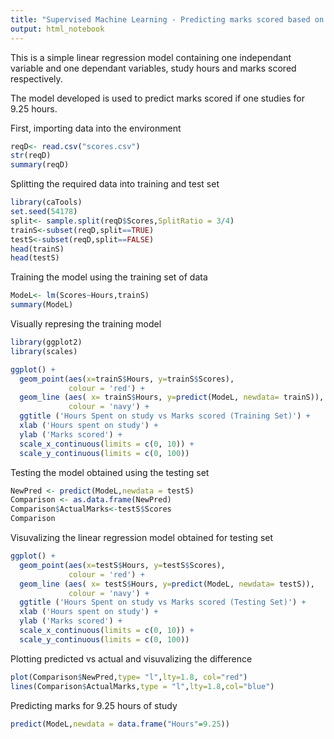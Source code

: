 ```yaml
---
title: "Supervised Machine Learning - Predicting marks scored based on hours of study"
output: html_notebook
---
```


This is a simple linear regression model containing one independant variable and one dependant variables, study hours and marks scored respectively.

The model developed is used to predict marks scored if one studies for 9.25 hours.

First, importing data into the environment

```r
reqD<- read.csv("scores.csv")
str(reqD)
summary(reqD)
```

Splitting the required data into training and test set

```r
library(caTools)
set.seed(54178)
split<- sample.split(reqD$Scores,SplitRatio = 3/4)
trainS<-subset(reqD,split==TRUE)
testS<-subset(reqD,split==FALSE)
head(trainS)
head(testS)
```

Training the model using the training set of data

```r
ModeL<- lm(Scores~Hours,trainS)
summary(ModeL)
```

Visually represing the training model

```r
library(ggplot2)
library(scales)

ggplot() +
  geom_point(aes(x=trainS$Hours, y=trainS$Scores),
             colour = 'red') +
  geom_line (aes( x= trainS$Hours, y=predict(ModeL, newdata= trainS)),
             colour = 'navy') +
  ggtitle ('Hours Spent on study vs Marks scored (Training Set)') +
  xlab ('Hours spent on study') +
  ylab ('Marks scored') +
  scale_x_continuous(limits = c(0, 10)) + 
  scale_y_continuous(limits = c(0, 100)) 
```

Testing the model obtained using the testing set

```r
NewPred <- predict(ModeL,newdata = testS)
Comparison <- as.data.frame(NewPred)
Comparison$ActualMarks<-testS$Scores
Comparison
```

Visuvalizing the linear regression model obtained for testing set

```r
ggplot() +
  geom_point(aes(x=testS$Hours, y=testS$Scores),
             colour = 'red') +
  geom_line (aes( x= testS$Hours, y=predict(ModeL, newdata= testS)),
             colour = 'navy') +
  ggtitle ('Hours Spent on study vs Marks scored (Testing Set)') +
  xlab ('Hours spent on study') +
  ylab ('Marks scored') +
  scale_x_continuous(limits = c(0, 10)) + 
  scale_y_continuous(limits = c(0, 100)) 
```

Plotting predicted vs actual and visuvalizing the difference

```r
plot(Comparison$NewPred,type= "l",lty=1.8, col="red")
lines(Comparison$ActualMarks,type = "l",lty=1.8,col="blue")
```

Predicting marks for 9.25 hours of study

```r
predict(ModeL,newdata = data.frame("Hours"=9.25))
```


